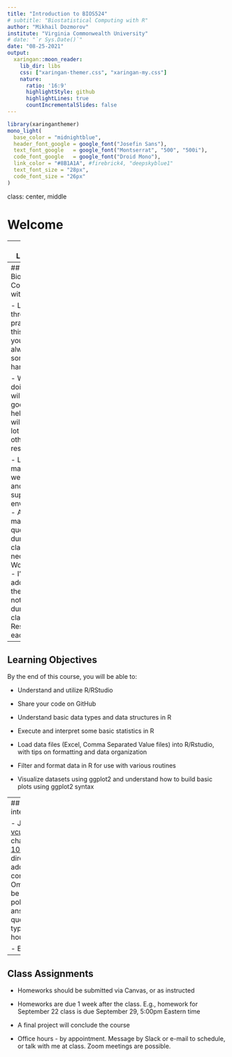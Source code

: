 ```yaml
---
title: "Introduction to BIOS524"
# subtitle: "Biostatistical Computing with R"
author: "Mikhail Dozmorov"
institute: "Virginia Commonwealth University"
# date: "`r Sys.Date()`"
date: "08-25-2021"
output:
  xaringan::moon_reader:
    lib_dir: libs
    css: ["xaringan-themer.css", "xaringan-my.css"]
    nature:
      ratio: '16:9'
      highlightStyle: github
      highlightLines: true
      countIncrementalSlides: false
---
```


```r
library(xaringanthemer)
mono_light(
  base_color = "midnightblue",
  header_font_google = google_font("Josefin Sans"),
  text_font_google   = google_font("Montserrat", "500", "500i"),
  code_font_google   = google_font("Droid Mono"),
  link_color = "#8B1A1A", #firebrick4, "deepskyblue1"
  text_font_size = "28px",
  code_font_size = "26px"
)
```

class: center, middle

# Welcome

---
## Logistics

- A two-part course:
    - August 25 - October 13, 2021: R programming
    - October 18 - December 8, 2021: SAS

- **Nitai Mukhopadhyay**, Ph.D., Associate professor, Department of Biostatistics, VCU
    - Bayesian inference, Graphical models, Image analysis, Adaptive Clinical trial designs, Statistical Computing, Markov chain Montecarlo sampling, Multivariate quantile
    
- **Mikhail Dozmorov**, PhD, Associate professor, Department of Biostatistics, VCU
    - Bioinformatics, Genomics, Data Science

.small[ https://medschool.vcu.edu/expertise/detail.html?ID=1180

https://medschool.vcu.edu/expertise/detail.html?id=mdozmorov ]

---
## Biostatistical Computing with R

- Learning through practice - this means you will always do something hands-on

- While doing, you will need to google for help - you will learn a lot from other resources

- Let's maintain a welcoming and supportive environment
    - Ask as many questions during the class as necessary! Worst case - I'll address them later, if not covered during the class
    - Respect each other

---
## Learning Objectives

By the end of this course, you will be able to:

- Understand and utilize R/RStudio

- Share your code on GitHub

- Understand basic data types and data structures in R

- Execute and interpret some basic statistics in R

- Load data files (Excel, Comma Separated Value files) into R/Rstudio, with tips on formatting and data organization

- Filter and format data in R for use with various routines

- Visualize datasets using ggplot2 and understand how to build basic plots using ggplot2 syntax

---
## Rules for interaction

- Join [vcubiostat.slack.com](https://vcubiostat.slack.com/) channel. See [Slack 101](https://slack.com/resources/slack-101)
    - Contact via direct messages, or add others for group conversations
    - Omit formalities, but be respectful and polite
    - I'll try to answer your questions asap, typically, within 24 hours

- E-mail works

---
## Class Assignments

- Homeworks should be submitted via Canvas, or as instructed

- Homeworks are due 1 week after the class. E.g., homework for September 22 class is due September 29, 5:00pm Eastern time

- A final project will conclude the course

- Office hours - by appointment. Message by Slack or e-mail to schedule, or talk with me at class. Zoom meetings are possible.


